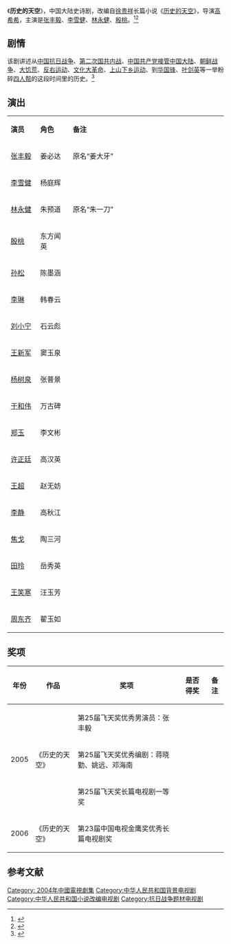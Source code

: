 {{Otheruses|subject=高希希执导，张丰毅、李雪健、林永健、殷桃主演的电视剧《历史的天空》|other=其他「历史的天空」的用法|历史的天空}}
{{电视节目信息框
| 名称     = 历史的天空
| 别名     = 
| 图片     = Historical Sky poster.jpg
| 图说     = 海报
| 分类     = 史诗剧
| 原创者   = [[徐贵祥|徐贵祥]]《[[歷史的天空_(小說)|历史的天空]]》
| 导演     = [[高希希|高希希]]
| 监制     = 孟久童
| 编剧     = 蒋晓勤、姚远、邓海南
| 制作人   = 
| 摄影     = 
| 演出     = [[张丰毅|张丰毅]]<br>[[李雪健|李雪健]]<br>[[林永健|林永健]]<br>[[殷桃|殷桃]]
| 配音     =
| 旁白     = 
| 主题曲   = 
| 片尾曲   = 
| 拍摄地   = 
| 地区     = {{CHNML}}
| 语言     = 普通话
| 集数     = 36集
| 每集长   = 45分钟
| 制作公司 = 上海天视文化传播有限公司<br>北京小马奔腾影视文化发展有限公司<br>中国人民解放军空军电视艺术中心
| 首播地区 = {{CHNML}}
| 电视网   = 
| 开始     = 2004年8月
| 结束     = 2004年8月
| 先于     = 
| 后于     = 
| 相关剧集 = 
| 官方网站 = 
}}
《'''历史的天空'''》，中国大陆史诗剧，改编自[[徐贵祥|徐贵祥]]长篇小说《[[歷史的天空_(小說)|历史的天空]]》，导演[[高希希|高希希]]，主演是[[张丰毅|张丰毅]]、[[李雪健|李雪健]]、[[林永健|林永健]]、[[殷桃|殷桃]]。<ref>{{cite web |url=http://www.btv.org/btvweb/07btv4/2007-09/03/content_216186.htm |title=32集电视剧《历史的天空》 |date=2007-09-03 |work=北京卫视 |archive-url=https://web.archive.org/web/20140307093517/http://www.btv.org/btvweb/07btv4/2007-09/03/content_216186.htm |archive-date=2014-03-07 |dead-url=yes |accessdate=2014-03-07 }}</ref><ref>{{cite news |title=徐贵祥谈《历史的天空》:共产党员首先是有血有肉的人 |url=https://money.163.com/11/0712/10/78OOLGD500253B0H.html |accessdate=2021-01-21 |work=网易 |date=2011-07-12 |archive-date=2021-01-29 |archive-url=https://web.archive.org/web/20210129142919/https://money.163.com/11/0712/10/78OOLGD500253B0H.html |dead-url=no }}</ref>

==剧情==
该剧讲述从[[中国抗日战争|中国抗日战争]]、[[第二次国共内战|第二次国共内战]]、[[中华人民共和国|中国共产党接管中国大陆]]、[[朝鲜战争|朝鲜战争]]、[[三年自然灾害|大饥荒]]、[[反右运动|反右运动]]、[[文化大革命|文化大革命]]、[[上山下乡运动|上山下乡运动]]、到[[华国锋|华国锋]]、[[叶剑英|叶剑英]]等一举粉碎[[四人帮|四人帮]]的这段时间里的历史。<ref>{{cite web |url=http://military.people.com.cn/GB/other3615/3617/6059078.html |title=电视剧《历史的天空》故事简介 |date=2007-08-01 |work=人民网 |archive-url=https://web.archive.org/web/20140307104851/http://military.people.com.cn/GB/other3615/3617/6059078.html |archive-date=2014-03-07 |dead-url=yes |accessdate=2014-03-07 }}</ref>

== 演出 ==
{|class="wikitable" width="40%"
|- style="background:cornflowerblue; color:white" align=center
|style="width:5%"|'''演员'''||style="width:6%"|'''角色'''||style="width:29%"|'''备注'''
|-
| [[张丰毅|张丰毅]] || 姜必达 || 原名“姜大牙”
|-
| [[李雪健|李雪健]] || 杨庭辉 || 
|- 
| [[林永健|林永健]] || 朱预道 || 原名“朱一刀”
|- 
| [[殷桃|殷桃]] || 东方闻英 || 
|-
| [[孙松_(演员)|孙松]] ||陈墨涵 || 
|-
| [[李琳_(1971年)|李琳]] || 韩春云 || 
|-
| [[刘小宁|刘小宁]] || 石云彪 || 
|-
| [[王新军_(演员)|王新军]] || 窦玉泉 || 
|- 
| [[杨树泉|杨树泉]] || 张普景 || 
|-
| [[于和伟|于和伟]] || 万古碑 || 
|-
| [[郑玉|郑玉]] || 李文彬 || 
|-
| [[许正廷|许正廷]] || 高汉英 || 
|-
| [[王超|王超]] || 赵无妨 ||
|-
| [[李静|李静]] || 高秋江 || 
|- 
| [[陶三河|焦戈]] || 陶三河 ||
|- 
| [[岳秀英|田玲]] || 岳秀英 ||
|-
| [[王笑寒|王笑寒]] || 汪玉芳 || 
|-
| [[周东齐|周东齐]] || 翟玉如 ||
|}

==奖项==
{| class="wikitable"
|-
! 年份 !! 作品  !! 奖项  !! 是否得奖 !! 备注
|-
|rowspan="3" | 2005 ||rowspan="3" | 《历史的天空》 || 第25届飞天奖优秀男演员：张丰毅 || {{Won}} ||  
|- 
| 第25届飞天奖优秀编剧：蒋晓勤、姚远、邓海南 || {{Won}} ||   
|- 
| 第25届飞天奖长篇电视剧一等奖  || {{Won}} ||   
|-
| 2006 || 《历史的天空》 || 第23届中国电视金鹰奖优秀长篇电视剧奖 || {{Won}} || 
|}

==参考文献==
{{reflist}}

{{高希希}}

{{Authority control}}
{{DEFAULTSORT:Li历}}
[[Category:_2004年中國電視劇集|Category: 2004年中國電視劇集]]
[[Category:中华人民共和国背景电视剧|Category:中华人民共和国背景电视剧]]
[[Category:中华人民共和国小说改编电视剧|Category:中华人民共和国小说改编电视剧]]
[[Category:抗日战争题材电视剧|Category:抗日战争题材电视剧]]